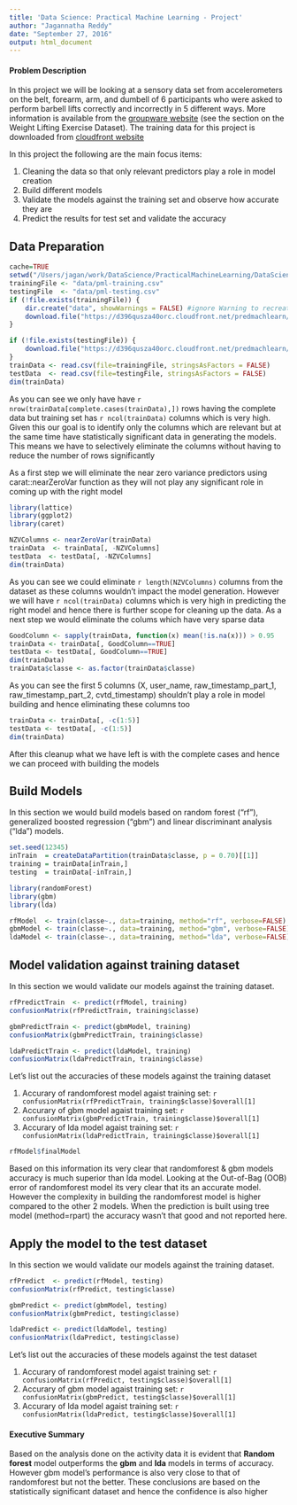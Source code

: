 ```yaml
---
title: 'Data Science: Practical Machine Learning - Project'
author: "Jagannatha Reddy"
date: "September 27, 2016"
output: html_document
---
```


#### **Problem Description** 

In this project we will be looking at a sensory data set from accelerometers on the belt, forearm, arm, and dumbell of 6 participants who were asked to perform barbell lifts correctly and incorrectly in 5 different ways. More information is available from the <a href="http://groupware.les.inf.puc-rio.br/har">groupware website</a>
 (see the section on the Weight Lifting Exercise Dataset). The training data for this project is downloaded from <a href="https://d396qusza40orc.cloudfront.net/predmachlearn/pml-training.csv">cloudfront website</a> 
 
In this project the following are the main focus items:

1. Cleaning the data so that only relevant predictors play a role in model creation
2. Build different models
3. Validate the models against the training set and observe how accurate they are
4. Predict the results for test set and validate the accuracy

## Data Preparation

```r
cache=TRUE
setwd("/Users/jagan/work/DataScience/PracticalMachineLearning/DataScience-PracticalMachineLearning-Project")
trainingFile <- "data/pml-training.csv"
testingFile  <- "data/pml-testing.csv"
if (!file.exists(trainingFile)) {
    dir.create("data", showWarnings = FALSE) #ignore Warning to recreate the directory
    download.file("https://d396qusza40orc.cloudfront.net/predmachlearn/pml-training.csv", destfile=trainingFile)
}

if (!file.exists(testingFile)) {
    download.file("https://d396qusza40orc.cloudfront.net/predmachlearn/pml-testing.csv", destfile=testingFile)
}
trainData <- read.csv(file=trainingFile, stringsAsFactors = FALSE)
testData  <- read.csv(file=testingFile, stringsAsFactors = FALSE)
dim(trainData)
```

As you can see we only have have `r nrow(trainData[complete.cases(trainData),])` rows having the complete data but training set has `r ncol(trainData)` columns which is very high. Given this our goal is to identify only the columns which are relevant but at the same time have statistically significant data in generating the models. This means we have to selectively eliminate the columns without having to reduce the number of rows significantly

As a first step we will eliminate the near zero variance predictors using carat::nearZeroVar function as they will not play any significant role in coming up with the right model

```r
library(lattice)
library(ggplot2)
library(caret)

NZVColumns <- nearZeroVar(trainData)
trainData  <- trainData[, -NZVColumns]
testData  <- testData[, -NZVColumns]
dim(trainData)
```

As you can see we could eliminate `r length(NZVColumns)` columns from the dataset as these columns wouldn't impact the model generation. However we will have `r ncol(trainData)` columns which is very high in predicting the right model and hence there is further scope for cleaning up the data. As a next step we would eliminate the colums which have very sparse data

```r
GoodColumn <- sapply(trainData, function(x) mean(!is.na(x))) > 0.95
trainData <- trainData[, GoodColumn==TRUE]
testData <- testData[, GoodColumn==TRUE]
dim(trainData)
trainData$classe <- as.factor(trainData$classe)
```

As you can see the first 5 columns (X, user_name, raw_timestamp_part_1, raw_timestamp_part_2, cvtd_timestamp) shouldn't play a role in model building and hence eliminating these columns too

```r
trainData <- trainData[, -c(1:5)]
testData <- testData[, -c(1:5)]
dim(trainData)
```

After this cleanup what we have left is with the complete cases and hence we can proceed with building the models

## Build Models

In this section we would build models based on random forest (“rf”), generalized boosted regression (“gbm”) and linear discriminant analysis (“lda”) models.

```r
set.seed(12345)
inTrain  = createDataPartition(trainData$classe, p = 0.70)[[1]]
training = trainData[inTrain,]
testing  = trainData[-inTrain,]

library(randomForest)
library(gbm)
library(lda)

rfModel  <- train(classe~., data=training, method="rf", verbose=FALSE)
gbmModel <- train(classe~., data=training, method="gbm", verbose=FALSE)
ldaModel <- train(classe~., data=training, method="lda", verbose=FALSE)
```

## Model validation against training dataset

In this section we would validate our models against the training dataset.

```r
rfPredictTrain  <- predict(rfModel, training)
confusionMatrix(rfPredictTrain, training$classe)

gbmPredictTrain <- predict(gbmModel, training)
confusionMatrix(gbmPredictTrain, training$classe)

ldaPredictTrain <- predict(ldaModel, training)
confusionMatrix(ldaPredictTrain, training$classe)
```

Let's list out the accuracies of these models against the training dataset

1. Accurary of randomforest model agaist training set: `r confusionMatrix(rfPredictTrain, training$classe)$overall[1]`
1. Accurary of gbm model agaist training set: `r confusionMatrix(gbmPredictTrain, training$classe)$overall[1]`
1. Accurary of lda model agaist training set: `r confusionMatrix(ldaPredictTrain, training$classe)$overall[1]`

```r
rfModel$finalModel
```

Based on this information its very clear that randomforest & gbm models accuracy is much superior than lda model. Looking at the Out-of-Bag (OOB) error of randomforest model its very clear that its an accurate model. However the complexity in building the randomforest model is higher compared to the other 2 models. When the prediction is built using tree model (method=rpart) the accuracy wasn't that good and not reported here.

## Apply the model to the test dataset

In this section we would validate our models against the training dataset.

```r
rfPredict  <- predict(rfModel, testing)
confusionMatrix(rfPredict, testing$classe)

gbmPredict <- predict(gbmModel, testing)
confusionMatrix(gbmPredict, testing$classe)

ldaPredict <- predict(ldaModel, testing)
confusionMatrix(ldaPredict, testing$classe)
```

Let's list out the accuracies of these models against the test dataset

1. Accurary of randomforest model agaist training set: `r confusionMatrix(rfPredict, testing$classe)$overall[1]`
1. Accurary of gbm model agaist training set: `r confusionMatrix(gbmPredict, testing$classe)$overall[1]`
1. Accurary of lda model agaist training set: `r confusionMatrix(ldaPredict, testing$classe)$overall[1]`

#### **Executive Summary**

Based on the analysis done on the activity data it is evident that **Random forest** model outperforms the **gbm** and **lda** models in terms of accuracy. However gbm model's performance is also very close to that of randomforest but not the better. These conclusions are based on the statistically significant dataset and hence the confidence is also higher